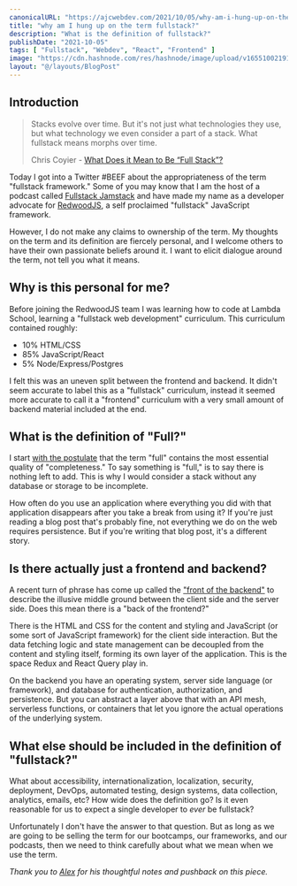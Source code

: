 ```yaml
---
canonicalURL: "https://ajcwebdev.com/2021/10/05/why-am-i-hung-up-on-the-term-fullstack"
title: "why am I hung up on the term fullstack?"
description: "What is the definition of fullstack?"
publishDate: "2021-10-05"
tags: [ "Fullstack", "Webdev", "React", "Frontend" ]
image: "https://cdn.hashnode.com/res/hashnode/image/upload/v1655100219167/j862BQ-tc.png"
layout: "@/layouts/BlogPost"
---
```


## Introduction

> Stacks evolve over time. But it's not just what technologies they use, but what technology we even consider a part of a stack. What fullstack means morphs over time.
>
> Chris Coyier - [What Does it Mean to Be “Full Stack”?](https://css-tricks.com/what-does-it-mean-to-be-full-stack/)

Today I got into a Twitter #BEEF about the appropriateness of the term "fullstack framework." Some of you may know that I am the host of a podcast called [Fullstack Jamstack](https://fsjam.org) and have made my name as a developer advocate for [RedwoodJS](https://redwoodjs.com), a self proclaimed "fullstack" JavaScript framework.

However, I do not make any claims to ownership of the term. My thoughts on the term and its definition are fiercely personal, and I welcome others to have their own passionate beliefs around it. I want to elicit dialogue around the term, not tell you what it means.

## Why is this personal for me?

Before joining the RedwoodJS team I was learning how to code at Lambda School, learning a "fullstack web development" curriculum. This curriculum contained roughly:
* 10% HTML/CSS
* 85% JavaScript/React
* 5% Node/Express/Postgres

I felt this was an uneven split between the frontend and backend. It didn't seem accurate to label this as a "fullstack" curriculum, instead it seemed more accurate to call it a "frontend" curriculum with a very small amount of backend material included at the end.

## What is the definition of "Full?"

I start [with the postulate](https://twitter.com/ajcwebdev/status/1445444206948876293) that the term "full" contains the most essential quality of "completeness." To say something is "full," is to say there is nothing left to add. This is why I would consider a stack without any database or storage to be incomplete.

How often do you use an application where everything you did with that application disappears after you take a break from using it? If you're just reading a blog post that's probably fine, not everything we do on the web requires persistence. But if you're writing that blog post, it's a different story.

## Is there actually just a frontend and backend?

A recent turn of phrase has come up called the ["front of the backend"](https://css-tricks.com/front-of-the-front-back-of-the-front/) to describe the illusive middle ground between the client side and the server side. Does this mean there is a "back of the frontend?"

There is the HTML and CSS for the content and styling and JavaScript (or some sort of JavaScript framework) for the client side interaction. But the data fetching logic and state management can be decoupled from the content and styling itself, forming its own layer of the application. This is the space Redux and React Query play in.

On the backend you have an operating system, server side language (or framework), and database for authentication, authorization, and persistence. But you can abstract a layer above that with an API mesh, serverless functions, or containers that let you ignore the actual operations of the underlying system.

## What else should be included in the definition of "fullstack?"

What about accessibility, internationalization, localization, security, deployment, DevOps, automated testing, design systems, data collection, analytics, emails, etc? How wide does the definition go? Is it even reasonable for us to expect a single developer to *ever* be fullstack?

Unfortunately I don't have the answer to that question. But as long as we are going to be selling the term for our bootcamps, our frameworks, and our podcasts, then we need to think carefully about what we mean when we use the term.

*Thank you to [Alex](https://twitter.com/ralex1993) for his thoughtful notes and pushback on this piece.*